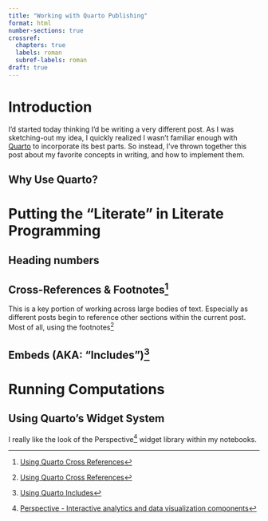 ```yaml
---
title: "Working with Quarto Publishing"
format: html
number-sections: true
crossref:
  chapters: true
  labels: roman
  subref-labels: roman
draft: true
---
```


# Introduction {#sec-introduction}
I'd started today thinking I'd be writing a very different post. As I was sketching-out my idea, I quickly realized I wasn't familiar enough with [Quarto](https://quarto.org) to incorporate its best parts. So instead, I've thrown together this post about my favorite concepts in writing, and how to implement them.

## Why Use Quarto?



# Putting the "Literate" in Literate Programming

## Heading numbers

## Cross-References & Footnotes[^footnotes]
This is a key portion of working across large bodies of text. Especially as different posts begin to reference other sections within the current post. Most of all, using the footnotes[^footnotes] 


## Embeds (AKA: "Includes")[^includes]


# Running Computations  


## Using Quarto's Widget System
I really like the look of the Perspective[^perspective] widget library within my notebooks.

[^perspective]: [Perspective - Interactive analytics and data visualization components](https://perspective.finos.org/)
[^footnotes]: [Using Quarto Cross References](https://quarto.org/docs/authoring/cross-references.html)
[^includes]: [Using Quarto Includes](https://quarto.org/docs/authoring/includes.html)